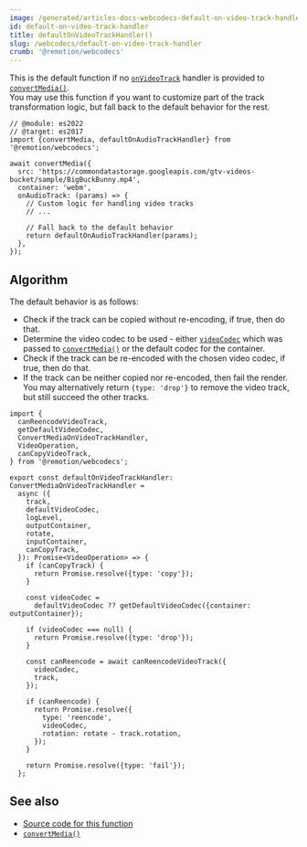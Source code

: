 ```yaml
---
image: /generated/articles-docs-webcodecs-default-on-video-track-handler.png
id: default-on-video-track-handler
title: defaultOnVideoTrackHandler()
slug: /webcodecs/default-on-video-track-handler
crumb: '@remotion/webcodecs'
---
```


This is the default function if no [`onVideoTrack`](/docs/webcodecs/convert-media#onvideotrack) handler is provided to [`convertMedia()`](/docs/webcodecs/convert-media).  
You may use this function if you want to customize part of the track transformation logic, but fall back to the default behavior for the rest.

```tsx twoslash title="Falling back to the default behavior"
// @module: es2022
// @target: es2017
import {convertMedia, defaultOnAudioTrackHandler} from '@remotion/webcodecs';

await convertMedia({
  src: 'https://commondatastorage.googleapis.com/gtv-videos-bucket/sample/BigBuckBunny.mp4',
  container: 'webm',
  onAudioTrack: (params) => {
    // Custom logic for handling video tracks
    // ...

    // Fall back to the default behavior
    return defaultOnAudioTrackHandler(params);
  },
});
```

## Algorithm

The default behavior is as follows:

- Check if the track can be copied without re-encoding, if true, then do that.
- Determine the video codec to be used - either [`videoCodec`](/docs/webcodecs/convert-media#videocodec) which was passed to [`convertMedia()`](/docs/webcodecs/convert-media) or the default codec for the container.
- Check if the track can be re-encoded with the chosen video codec, if true, then do that.
- If the track can be neither copied nor re-encoded, then fail the render.  
  You may alternatively return `{type: 'drop'}` to remove the video track, but still succeed the other tracks.

```tsx twoslash title="Source code for defaultOnVideoTrackHandler"
import {
  canReencodeVideoTrack,
  getDefaultVideoCodec,
  ConvertMediaOnVideoTrackHandler,
  VideoOperation,
  canCopyVideoTrack,
} from '@remotion/webcodecs';

export const defaultOnVideoTrackHandler: ConvertMediaOnVideoTrackHandler =
  async ({
    track,
    defaultVideoCodec,
    logLevel,
    outputContainer,
    rotate,
    inputContainer,
    canCopyTrack,
  }): Promise<VideoOperation> => {
    if (canCopyTrack) {
      return Promise.resolve({type: 'copy'});
    }

    const videoCodec =
      defaultVideoCodec ?? getDefaultVideoCodec({container: outputContainer});

    if (videoCodec === null) {
      return Promise.resolve({type: 'drop'});
    }

    const canReencode = await canReencodeVideoTrack({
      videoCodec,
      track,
    });

    if (canReencode) {
      return Promise.resolve({
        type: 'reencode',
        videoCodec,
        rotation: rotate - track.rotation,
      });
    }

    return Promise.resolve({type: 'fail'});
  };
```

## See also

- [Source code for this function](https://github.com/remotion-dev/remotion/blob/main/packages/webcodecs/src/default-on-video-track-handler.ts)
- [`convertMedia()`](/docs/webcodecs/convert-media)

